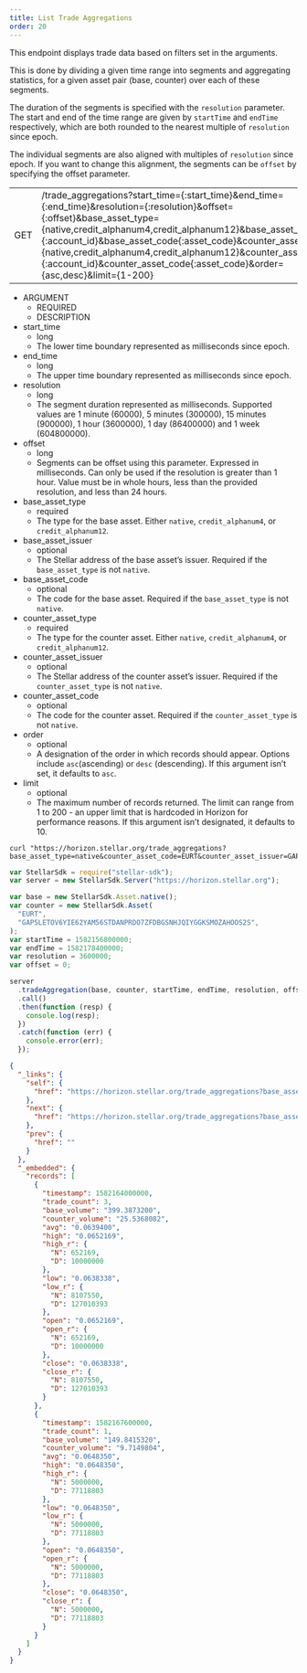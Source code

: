 ```yaml
---
title: List Trade Aggregations
order: 20
---
```



This endpoint displays trade data based on filters set in the arguments.

This is done by dividing a given time range into segments and aggregating statistics, for a given asset pair (base, counter) over each of these segments.

The duration of the segments is specified with the `resolution` parameter. The start and end of the time range are given by `startTime` and `endTime` respectively, which are both rounded to the nearest multiple of `resolution` since epoch.

The individual segments are also aligned with multiples of `resolution` since epoch. If you want to change this alignment, the segments can be `offset` by specifying the offset parameter.

<Endpoint>


|  |  |
| --- | --- |
| GET | /trade_aggregations?start_time={:start_time}&end_time={:end_time}&resolution={:resolution}&offset={:offset}&base_asset_type={native,credit_alphanum4,credit_alphanum12}&base_asset_issuer={:account_id}&base_asset_code{:asset_code}&counter_asset_type={native,credit_alphanum4,credit_alphanum12}&counter_asset_issuer={:account_id}&counter_asset_code{:asset_code}&order={asc,desc}&limit={1-200} |

</Endpoint>


<AttributeTable>


- ARGUMENT
  - REQUIRED
  - DESCRIPTION
- start_time
  - long
  - The lower time boundary represented as milliseconds since epoch.
- end_time
  - long
  - The upper time boundary represented as milliseconds since epoch.
- resolution
  - long
  - The segment duration represented as milliseconds. Supported values are 1 minute (60000), 5 minutes (300000), 15 minutes (900000), 1 hour (3600000), 1 day (86400000) and 1 week (604800000).
- offset
  - long
  - Segments can be offset using this parameter. Expressed in milliseconds. Can only be used if the resolution is greater than 1 hour. Value must be in whole hours, less than the provided resolution, and less than 24 hours.
- base_asset_type
  - required
  - The type for the base asset. Either `native`, `credit_alphanum4`, or `credit_alphanum12`.
- base_asset_issuer
  - optional
  - The Stellar address of the base asset’s issuer. Required if the `base_asset_type` is not `native`.
- base_asset_code
  - optional
  - The code for the base asset. Required if the `base_asset_type` is not `native`.
- counter_asset_type
  - required
  - The type for the counter asset. Either `native`, `credit_alphanum4`, or `credit_alphanum12`.
- counter_asset_issuer
  - optional
  - The Stellar address of the counter asset’s issuer. Required if the `counter_asset_type` is not `native`.
- counter_asset_code
  - optional
  - The code for the counter asset. Required if the `counter_asset_type` is not `native`.
- order
  - optional
  - A designation of the order in which records should appear. Options include `asc`(ascending) or `desc` (descending). If this argument isn’t set, it defaults to `asc`.
- limit
  - optional
  - The maximum number of records returned. The limit can range from 1 to 200 - an upper limit that is hardcoded in Horizon for performance reasons. If this argument isn’t designated, it defaults to 10.

</AttributeTable>


<CodeExample title="Example Request">


```curl
curl "https://horizon.stellar.org/trade_aggregations?base_asset_type=native&counter_asset_code=EURT&counter_asset_issuer=GAP5LETOV6YIE62YAM56STDANPRDO7ZFDBGSNHJQIYGGKSMOZAHOOS2S&counter_asset_type=credit_alphanum4&resolution=3600000&start_time=1582156800000&end_time=1582178400000"
```

```js
var StellarSdk = require("stellar-sdk");
var server = new StellarSdk.Server("https://horizon.stellar.org");

var base = new StellarSdk.Asset.native();
var counter = new StellarSdk.Asset(
  "EURT",
  "GAP5LETOV6YIE62YAM56STDANPRDO7ZFDBGSNHJQIYGGKSMOZAHOOS2S",
);
var startTime = 1582156800000;
var endTime = 1582178400000;
var resolution = 3600000;
var offset = 0;

server
  .tradeAggregation(base, counter, startTime, endTime, resolution, offset)
  .call()
  .then(function (resp) {
    console.log(resp);
  })
  .catch(function (err) {
    console.error(err);
  });
```

</CodeExample>


<ExampleResponse title="Example Response">


```json
{
  "_links": {
    "self": {
      "href": "https://horizon.stellar.org/trade_aggregations?base_asset_type=native\u0026counter_asset_code=EURT\u0026counter_asset_issuer=GAP5LETOV6YIE62YAM56STDANPRDO7ZFDBGSNHJQIYGGKSMOZAHOOS2S\u0026counter_asset_type=credit_alphanum4\u0026resolution=3600000\u0026start_time=1582156800000\u0026end_time=1582178400001"
    },
    "next": {
      "href": "https://horizon.stellar.org/trade_aggregations?base_asset_type=native\u0026counter_asset_code=EURT\u0026counter_asset_issuer=GAP5LETOV6YIE62YAM56STDANPRDO7ZFDBGSNHJQIYGGKSMOZAHOOS2S\u0026counter_asset_type=credit_alphanum4\u0026end_time=1582178400001\u0026resolution=3600000\u0026start_time=1582171200000"
    },
    "prev": {
      "href": ""
    }
  },
  "_embedded": {
    "records": [
      {
        "timestamp": 1582164000000,
        "trade_count": 3,
        "base_volume": "399.3873200",
        "counter_volume": "25.5368082",
        "avg": "0.0639400",
        "high": "0.0652169",
        "high_r": {
          "N": 652169,
          "D": 10000000
        },
        "low": "0.0638338",
        "low_r": {
          "N": 8107550,
          "D": 127010393
        },
        "open": "0.0652169",
        "open_r": {
          "N": 652169,
          "D": 10000000
        },
        "close": "0.0638338",
        "close_r": {
          "N": 8107550,
          "D": 127010393
        }
      },
      {
        "timestamp": 1582167600000,
        "trade_count": 1,
        "base_volume": "149.8415320",
        "counter_volume": "9.7149804",
        "avg": "0.0648350",
        "high": "0.0648350",
        "high_r": {
          "N": 5000000,
          "D": 77118803
        },
        "low": "0.0648350",
        "low_r": {
          "N": 5000000,
          "D": 77118803
        },
        "open": "0.0648350",
        "open_r": {
          "N": 5000000,
          "D": 77118803
        },
        "close": "0.0648350",
        "close_r": {
          "N": 5000000,
          "D": 77118803
        }
      }
    ]
  }
}
```

</ExampleResponse>

